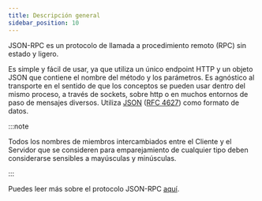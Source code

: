```yaml
---
title: Descripción general
sidebar_position: 10
---
```


JSON-RPC es un protocolo de llamada a procedimiento remoto (RPC) sin estado y ligero.

Es simple y fácil de usar, ya que utiliza un único endpoint HTTP y un objeto JSON que contiene el nombre del método y los parámetros. Es agnóstico al transporte en el sentido de que los conceptos se pueden usar dentro del mismo proceso, a través de sockets, sobre http o en muchos entornos de paso de mensajes diversos. Utiliza [JSON](http://www.json.org/) ([RFC 4627](http://www.ietf.org/rfc/rfc4627.txt)) como formato de datos.

:::note

Todos los nombres de miembros intercambiados entre el Cliente y el Servidor que se consideren para emparejamiento de cualquier tipo deben considerarse sensibles a mayúsculas y minúsculas.

:::

Puedes leer más sobre el protocolo JSON-RPC [aquí](https://www.jsonrpc.org/specification).
